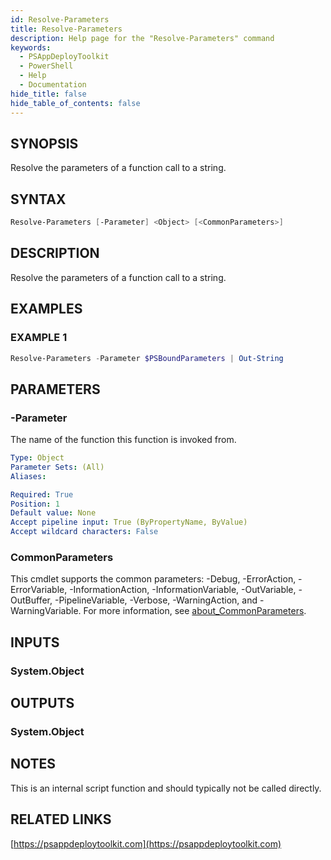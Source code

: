 ```yaml
---
id: Resolve-Parameters
title: Resolve-Parameters
description: Help page for the "Resolve-Parameters" command
keywords:
  - PSAppDeployToolkit
  - PowerShell
  - Help
  - Documentation
hide_title: false
hide_table_of_contents: false
---
```


## SYNOPSIS

Resolve the parameters of a function call to a string.

## SYNTAX

```powershell
Resolve-Parameters [-Parameter] <Object> [<CommonParameters>]
```

## DESCRIPTION

Resolve the parameters of a function call to a string.

## EXAMPLES

### EXAMPLE 1

```powershell
Resolve-Parameters -Parameter $PSBoundParameters | Out-String
```

## PARAMETERS

### -Parameter

The name of the function this function is invoked from.

```yaml
Type: Object
Parameter Sets: (All)
Aliases:

Required: True
Position: 1
Default value: None
Accept pipeline input: True (ByPropertyName, ByValue)
Accept wildcard characters: False
```

### CommonParameters

This cmdlet supports the common parameters: -Debug, -ErrorAction, -ErrorVariable, -InformationAction, -InformationVariable, -OutVariable, -OutBuffer, -PipelineVariable, -Verbose, -WarningAction, and -WarningVariable. For more information, see [about_CommonParameters](http://go.microsoft.com/fwlink/?LinkID=113216).

## INPUTS

### System.Object

## OUTPUTS

### System.Object

## NOTES
This is an internal script function and should typically not be called directly.

## RELATED LINKS

[https://psappdeploytoolkit.com](https://psappdeploytoolkit.com)
